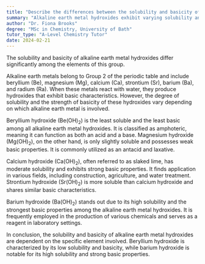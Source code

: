 ```yaml
---
title: "Describe the differences between the solubility and basicity of the alkaline earth metal hydroxides"
summary: "Alkaline earth metal hydroxides exhibit varying solubility and basicity across different elements, highlighting the differences in their chemical properties."
author: "Dr. Fiona Brooks"
degree: "MSc in Chemistry, University of Bath"
tutor_type: "A-Level Chemistry Tutor"
date: 2024-02-21
---
```


The solubility and basicity of alkaline earth metal hydroxides differ significantly among the elements of this group.

Alkaline earth metals belong to Group 2 of the periodic table and include beryllium ($\text{Be}$), magnesium ($\text{Mg}$), calcium ($\text{Ca}$), strontium ($\text{Sr}$), barium ($\text{Ba}$), and radium ($\text{Ra}$). When these metals react with water, they produce hydroxides that exhibit basic characteristics. However, the degree of solubility and the strength of basicity of these hydroxides vary depending on which alkaline earth metal is involved.

Beryllium hydroxide ($\text{Be(OH)}_2$) is the least soluble and the least basic among all alkaline earth metal hydroxides. It is classified as amphoteric, meaning it can function as both an acid and a base. Magnesium hydroxide ($\text{Mg(OH)}_2$), on the other hand, is only slightly soluble and possesses weak basic properties. It is commonly utilized as an antacid and laxative.

Calcium hydroxide ($\text{Ca(OH)}_2$), often referred to as slaked lime, has moderate solubility and exhibits strong basic properties. It finds application in various fields, including construction, agriculture, and water treatment. Strontium hydroxide ($\text{Sr(OH)}_2$) is more soluble than calcium hydroxide and shares similar basic characteristics. 

Barium hydroxide ($\text{Ba(OH)}_2$) stands out due to its high solubility and the strongest basic properties among the alkaline earth metal hydroxides. It is frequently employed in the production of various chemicals and serves as a reagent in laboratory settings.

In conclusion, the solubility and basicity of alkaline earth metal hydroxides are dependent on the specific element involved. Beryllium hydroxide is characterized by its low solubility and basicity, while barium hydroxide is notable for its high solubility and strong basic properties.
    